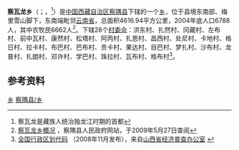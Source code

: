 {{中国乡级行政区
| 行政区全称 = 察瓦龙乡
| 景观照片文件名 =
| 景观照片描述 =
| 汉语拼音 =
| 通用拼音 =
| 注音符號 =
| 其它标音类型1 =
| 其它标音1 =
| 其它标音类型2 =
| 其它标音2 =
| 其它语言类型1 =
| 其它语言地名1 =
| 其它语言类型2 =
| 其它语言地名2 =
| 上级行政区 = [[西藏自治区|西藏自治区]][[察隅县|察隅县]]
| 行政区类别 = [[乡|乡]]
| 行政区划代码 = 542626202
| 地理坐标 = {{坐标|28.4794|98.4638|display=inline,title|scale:200000_region:CN}}
| 总面积 = 4616.94[[平方公里|平方公里]]
| 户籍人口 = 6788人
| 户籍人口年份 = 2004年
| 常住人口 = 
| 常住人口年份 =
| 人口密度 = 
| 领导人职务1 =
| 领导人姓名1 =
| 领导人职务2 =
| 领导人姓名2 =
| 行政区划 = 28个[[村委会|村委会]]
| 官方网站 =
| 政府驻地 =
| 邮政编码 =
| 毗邻行政区 =
| 位置图文件名 =
| 位置图描述 =}}
'''察瓦龙乡'''（{{bo|z=ཚ་བ་རོང་或ཚ་བ་ལུང་|p='''Cawarong'''或Cawalung}}；{{lang-duu|Chvwa'long}}，{{IPA2|tɕə³¹wɑ⁵⁵lɔŋ⁵⁵}}<ref>察瓦龙是藏族人统治独龙江时期的首都</ref>）是[[中华人民共和国|中国]][[西藏自治区|西藏自治区]][[察隅县|察隅县]]下辖的一个[[乡|乡]]，位于县境东南部、梅里雪山脚下，东南端毗邻[[云南省|云南省]]，总面积4616.94平方公里，2004年底人口6788人，其中农牧民6662人<ref name="gk">[http://www.chayu.gov.cn/intro/index_show.asp?infoid=306 察瓦龙乡概况] {{Wayback|url=http://www.chayu.gov.cn/intro/index_show.asp?infoid=306 |date=20090316085722 }}，察隅县人民政府网站，于2009年5月27日查阅</ref>。下辖28个[[村委会|村委会]]：洪东村、扎然村、冈藏村、左布村、前中瓦村、康然村、松塔村、阿丙村、扎恩村、昌西村、处尼村、卡地村、格日村、拉卡村、布巴村、巴布村、贡卡村、果达村、目巴村、梦扎村、沙布村、龙普村、扎朗村、邓许村、学巴村、珠拉村、瓦布村、格布村<ref>[http://www.sxjjpc.gov.cn/wjtz/200811070062_1_0.rar 全国行政区划代码] {{Wayback|url=http://www.sxjjpc.gov.cn/wjtz/200811070062_1_0.rar |date=20110707041746 }}（2008年11月发布），来自[http://www.sxjjpc.gov.cn/wjtz/200811070062.htm 山西省经济普查办公室] {{Wayback|url=http://www.sxjjpc.gov.cn/wjtz/200811070062.htm |date=20110707041839 }}</ref>。

== 参考资料 ==
{{註腳}}

{{察隅县行政区划}}
{{西藏行政区划小作品}}
[[Category:察隅县行政区划|乡]]
[[Category:林芝市乡镇|察隅县/乡]]